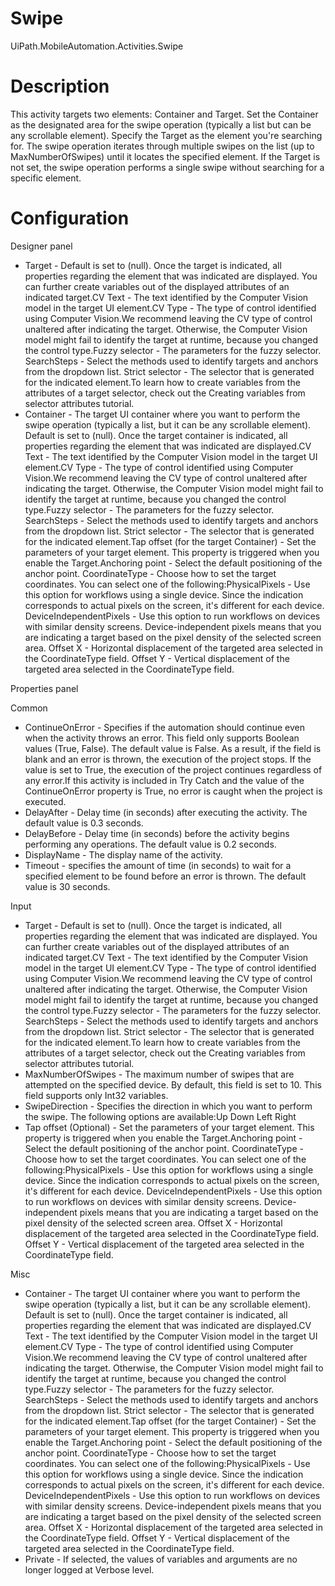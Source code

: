 ﻿# Swipe

UiPath.MobileAutomation.Activities.Swipe

# Description

This activity targets two elements: Container and Target. Set the
                    Container as the designated area for the swipe operation (typically a
                list but can be any scrollable element). Specify the Target as the element
                you're searching for. The swipe operation iterates through multiple swipes on the
                list (up to MaxNumberOfSwipes) until it locates the specified element. If the
                    Target is not set, the swipe operation performs a single swipe without
                searching for a specific element.

# Configuration

Designer panel

* Target - Default is set to (null). Once the target is indicated, all properties regarding the element that was indicated are displayed. You can further create variables out of the displayed attributes of an indicated target.CV Text - The text identified by the Computer Vision model in the target UI element.CV Type - The type of control identified using Computer Vision.We recommend leaving the CV type of control unaltered after indicating the target. Otherwise, the Computer Vision model might fail to identify the target at runtime, because you changed the control type.Fuzzy selector - The parameters for the fuzzy selector. SearchSteps - Select the methods used to identify targets and anchors from the dropdown list. Strict selector - The selector that is generated for the indicated element.To learn how to create variables from the attributes of a target selector, check out the Creating variables from selector attributes tutorial.
* Container - The target UI container where you want to perform the swipe operation (typically a list, but it can be any scrollable element). Default is set to (null). Once the target container is indicated, all properties regarding the element that was indicated are displayed.CV Text - The text identified by the Computer Vision model in the target UI element.CV Type - The type of control identified using Computer Vision.We recommend leaving the CV type of control unaltered after indicating the target. Otherwise, the Computer Vision model might fail to identify the target at runtime, because you changed the control type.Fuzzy selector - The parameters for the fuzzy selector. SearchSteps - Select the methods used to identify targets and anchors from the dropdown list. Strict selector - The selector that is generated for the indicated element.Tap offset (for the target Container) - Set the parameters of your target element. This property is triggered when you enable the Target.Anchoring point - Select the default positioning of the anchor point. CoordinateType - Choose how to set the target coordinates. You can select one of the following:PhysicalPixels - Use this option for workflows using a single device. Since the indication corresponds to actual pixels on the screen, it's different for each device. DeviceIndependentPixels - Use this option to run workflows on devices with similar density screens. Device-independent pixels means that you are indicating a target based on the pixel density of the selected screen area. Offset X - Horizontal displacement of the targeted area selected in the CoordinateType field. Offset Y - Vertical displacement of the targeted area selected in the CoordinateType field.

Properties panel

Common

* ContinueOnError - Specifies if the automation should continue even when the activity throws an error. This field only supports Boolean values (True, False). The default value is False. As a result, if the field is blank and an error is thrown, the execution of the project stops. If the value is set to True, the execution of the project continues regardless of any error.If this activity is included in Try Catch and the value of the ContinueOnError property is True, no error is caught when the project is executed.
* DelayAfter - Delay time (in seconds) after executing the activity. The default value is 0.3 seconds.
* DelayBefore - Delay time (in seconds) before the activity begins performing any operations. The default value is 0.2 seconds.
* DisplayName - The display name of the activity.
* Timeout - specifies the amount of time (in seconds) to wait for a specified element to be found before an error is thrown. The default value is 30 seconds.

Input

* Target - Default is set to (null). Once the target is indicated, all properties regarding the element that was indicated are displayed. You can further create variables out of the displayed attributes of an indicated target.CV Text - The text identified by the Computer Vision model in the target UI element.CV Type - The type of control identified using Computer Vision.We recommend leaving the CV type of control unaltered after indicating the target. Otherwise, the Computer Vision model might fail to identify the target at runtime, because you changed the control type.Fuzzy selector - The parameters for the fuzzy selector. SearchSteps - Select the methods used to identify targets and anchors from the dropdown list. Strict selector - The selector that is generated for the indicated element.To learn how to create variables from the attributes of a target selector, check out the Creating variables from selector attributes tutorial.
* MaxNumberOfSwipes - The maximum number of swipes that are attempted on the specified device. By default, this field is set to 10. This field supports only Int32 variables.
* SwipeDirection - Specifies the direction in which you want to perform the swipe. The following options are available:Up Down Left Right
* Tap offset (Optional) - Set the parameters of your target element. This property is triggered when you enable the Target.Anchoring point - Select the default positioning of the anchor point. CoordinateType - Choose how to set the target coordinates. You can select one of the following:PhysicalPixels - Use this option for workflows using a single device. Since the indication corresponds to actual pixels on the screen, it's different for each device. DeviceIndependentPixels - Use this option to run workflows on devices with similar density screens. Device-independent pixels means that you are indicating a target based on the pixel density of the selected screen area. Offset X - Horizontal displacement of the targeted area selected in the CoordinateType field. Offset Y - Vertical displacement of the targeted area selected in the CoordinateType field.

Misc

* Container - The target UI container where you want to perform the swipe operation (typically a list, but it can be any scrollable element). Default is set to (null). Once the target container is indicated, all properties regarding the element that was indicated are displayed.CV Text - The text identified by the Computer Vision model in the target UI element.CV Type - The type of control identified using Computer Vision.We recommend leaving the CV type of control unaltered after indicating the target. Otherwise, the Computer Vision model might fail to identify the target at runtime, because you changed the control type.Fuzzy selector - The parameters for the fuzzy selector. SearchSteps - Select the methods used to identify targets and anchors from the dropdown list. Strict selector - The selector that is generated for the indicated element.Tap offset (for the target Container) - Set the parameters of your target element. This property is triggered when you enable the Target.Anchoring point - Select the default positioning of the anchor point. CoordinateType - Choose how to set the target coordinates. You can select one of the following:PhysicalPixels - Use this option for workflows using a single device. Since the indication corresponds to actual pixels on the screen, it's different for each device. DeviceIndependentPixels - Use this option to run workflows on devices with similar density screens. Device-independent pixels means that you are indicating a target based on the pixel density of the selected screen area. Offset X - Horizontal displacement of the targeted area selected in the CoordinateType field. Offset Y - Vertical displacement of the targeted area selected in the CoordinateType field.
* Private - If selected, the values of variables and arguments are no longer logged at Verbose level.
